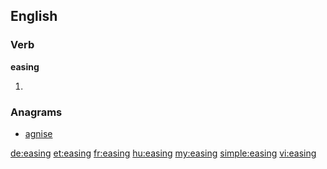 ==English==

===Verb===
'''easing'''

# {{present participle of|ease}}

===Anagrams===
* [[agnise#English|agnise]]

[[de:easing]]
[[et:easing]]
[[fr:easing]]
[[hu:easing]]
[[my:easing]]
[[simple:easing]]
[[vi:easing]]